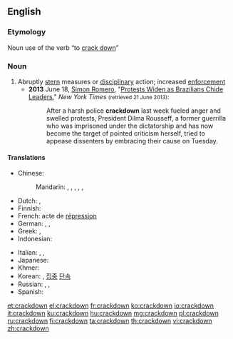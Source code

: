 {{also|crack down}}
==English==

===Etymology===
Noun use of the verb “to [[crack down]]”

===Noun===
{{en-noun|~}}

# Abruptly [[stern]] measures or [[disciplinary]] action; increased [[enforcement]]
#* '''2013''' June 18, [[w:Simon Romero|Simon Romero]], "[http://www.nytimes.com/2013/06/19/world/americas/brazilian-leaders-brace-for-more-protests.html Protests Widen as Brazilians Chide Leaders]," ''New York Times'' <small>(retrieved 21 June 2013)</small>:
#*: After a harsh police '''crackdown''' last week fueled anger and swelled protests, President Dilma Rousseff, a former guerrilla who was imprisoned under the dictatorship and has now become the target of pointed criticism herself, tried to appease dissenters by embracing their cause on Tuesday.

====Translations====
{{trans-top|increased enforcement}}
* Chinese:
*: Mandarin: {{t+|cmn|鎮壓|sc=Hani}}, {{t|cmn|镇压|tr=zhènyā|sc=Hani}}, {{t|cmn|痛擊|sc=Hani}}, {{t+|cmn|痛击|tr=tòngjī|sc=Hani}}, {{t+|cmn|彈壓|sc=Hani}}, {{t+|cmn|弹压|tr=tányā|sc=Hani}}
* Dutch: {{t+|nl|repressie|f}}, {{t+|nl|onderdrukking|f}}
* Finnish: {{t+|fi|kurinpalautus}}
* French: acte de [[répression]]
* German: {{t|de|hartes Durchgreifen|n}}, {{t|de|scharfes Vorgehen|n}}, {{t+|de|Razzia|f}}
* Greek: {{t+|el|καταστολή|f}}, {{t+|el|πάταξη|f}}
* Indonesian: {{t|id|penggrebekan}}
{{trans-mid}}
* Italian: {{t|it|giro di vite}}, {{t|it|misura restrittiva}}, {{t+|it|repressione|f}}
* Japanese: {{t|ja|弾圧|tr=だんあつ, dan'atsu|sc=Jpan}}
* Khmer: {{t-needed|km}}
* Korean: {{t+|ko|단속|sc=Hang}}, [[집중]] [[단속]]
* Russian: {{qualifier|requires an object in genitive}} {{t+|ru|подавле́ние|n}}, {{t+|ru|разго́н|m}}, {{t|ru|примене́ние суро́вых мер|n}}
* Spanish: {{t+|es|represión}}
{{trans-bottom}}

[[et:crackdown]]
[[el:crackdown]]
[[fr:crackdown]]
[[ko:crackdown]]
[[io:crackdown]]
[[it:crackdown]]
[[ku:crackdown]]
[[hu:crackdown]]
[[mg:crackdown]]
[[pl:crackdown]]
[[ru:crackdown]]
[[fi:crackdown]]
[[ta:crackdown]]
[[th:crackdown]]
[[vi:crackdown]]
[[zh:crackdown]]